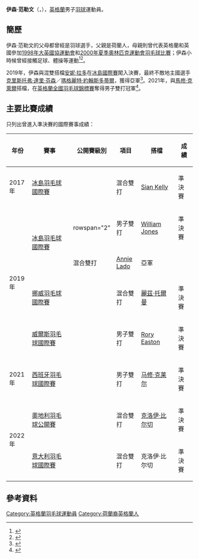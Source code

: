 {{noteTA|G1=Badminton}}
{{Infobox 羽球選手
| playername              = 伊森·范勒文<br/>{{lang|en|Ethan van Leeuwen}}
| image                   = 
| size                    = 
| caption                 = 
| birth_name              = 
| date_of_birth           = {{birth date and age|2001|4|8}}<ref name="bio">{{cite web|url=https://bwf.tournamentsoftware.com/player-profile/6b104067-6497-4569-b8af-fb1a2a358bcd|title=Ethan VAN LEEUWEN - Biography|website=bwf.tournamentsoteware.com|publisher=[[世界羽毛球聯合會|世界羽毛球聯合會]]|accessdate=2021-04-05|language=en}}</ref>
| place_of_birth          = {{ENG}}
| date_of_death           = 
| place_of_death          = 
| residence               = 
| height                  = 
| weight                  = 
| country                 = {{ENG}}
| years_started           = 
| years_retired           = 
| intldebut               = 
| coach                   = 
| handedness              = 
| event                   = 男子雙打、混合雙打
| highest_ranking         = 男雙：第79位
| date_of_highest_ranking = 2021年2月2日<ref name="ranking">{{cite web|url=https://bwfbadminton.com/player/90556/ethan-van-leeuwen/ranking-history/|title=Ethan VAN LEEUWEN - Ranking History|website=bwfbadminton.com|publisher=世界羽毛球聯合會|accessdate=2021-04-05|language=en|archive-date=2021-05-16|archive-url=https://web.archive.org/web/20210516215802/https://bwfbadminton.com/player/90556/ethan-van-leeuwen/ranking-history/}}</ref>
| current_ranking         = 男雙：第84位
| date_of_current_ranking = 2021年3月30日<ref name="ranking"/>
| played                  = 14勝–15負（男單）<br />61勝–37負（男雙）<br />57勝–34負（混雙）
| titles                  = 
| bwf_profile             = 6B104067-6497-4569-B8AF-FB1A2A358BCD
| bwf_id                  = 90556
| updated                 = 2021年4月5日
| medaltemplates          =
}}
'''伊森·范勒文'''（{{lang-en|Ethan van Leeuwen}}，{{bd|2001年|4月8日|||catIdx=van Leeuwen}}），[[英格蘭|英格蘭]]男子[[羽球|羽球]]運動員。

== 簡歷 ==
伊森·范勒文的父母都曾經是羽球選手，父親是荷蘭人，母親{{link-en|喬安妮·戴維斯|Joanne Davies}}則曾代表英格蘭和英國參加[[1998年大英國協運動會|1998年大英國協運動會]]和[[2000年夏季奧林匹克運動會羽毛球比賽|2000年夏季奧林匹克運動會羽毛球比賽]]；伊森小時候曾經接觸足球、體操等運動<ref>{{cite news|title=International victory for Ethan|url=https://www.miltonkeynes.co.uk/sport/international-victory-for-ethan-1-5474468|website=miltonkeynes.co.uk|publisher=Milton Keynes Citizen|date=2013-09-10|accessdate=2021-04-05|language=en|archiveurl=https://web.archive.org/web/20180630105315/https://www.miltonkeynes.co.uk/sport/international-victory-for-ethan-1-5474468|archivedate=2018-06-30|deadurl=yes}}</ref><ref>{{cite web|title=Ethan van Leeuwen|url=http://40.127.163.128/regions/eastern/athletes/profile/ethan-van-leeuwen|publisher=SportsAid|accessdate=2021-04-05|language=en}}</ref>。

2019年，伊森與混雙搭檔[[Annie_Lado|安妮·拉多]]在[[2019年冰島羽毛球國際賽|冰島國際賽]]闖入決賽，最終不敵地主國選手[[Kristofer_Darri_Finnsson|克里斯托弗·達里·芬森]]／[[瑪格麗特·約翰斯多蒂爾|瑪格麗特·約翰斯多蒂爾]]，獲得亞軍<ref>{{cite news|title=SUCCESS FOR THE HOST|url=http://badmintoneurope.com/wwwPublic/Club/News/Detail/default.aspx?clubid=4685&m=7387279|website=badmintoneurope.com/|publisher=[[歐洲羽毛球聯合會|歐洲羽毛球聯合會]]|date=2019-01-28|accessdate=2021-04-05|language=en}}</ref>。2021年，與[[馬修·克萊爾|馬修·克萊爾]]搭檔，在[[英格蘭全國羽毛球錦標賽|英格蘭全國羽毛球錦標賽]]奪得男子雙打冠軍<ref>{{cite web|title=Torjussen Completes Nationals Set|url=https://www.badmintonengland.co.uk/torjussen-completes-nationals-set/|publisher=Badminton England|accessdate=2021-11-01|language=en|archive-date=2021-11-04|archive-url=https://web.archive.org/web/20211104041640/https://www.badmintonengland.co.uk/torjussen-completes-nationals-set/}}</ref>。

==主要比賽成績==
只列出曾進入準決賽的國際賽事成績：
{| class=wikitable style="text-align:center; font-size:small;" 
!width="50"|年份
!width="190"|賽事
!width="80"|公開賽級別
!width="60"|項目
!width="120"|搭檔
!width="50"|成績
|-
!rowspan="1"|2017年
|[[2017年冰島羽毛球國際賽|冰島羽毛球國際賽]]
|{{BWFIS}}
|混合雙打
|[[Sian_Kelly|Sian Kelly]]
|bgcolor="#b8860b"|準決賽
|-
!rowspan="4"|2019年
|rowspan="2"|[[2019年冰島羽毛球國際賽|冰島羽毛球國際賽]]
|rowspan="2" {{BWFFS}}
|男子雙打
|[[William_Jones|William Jones]]
|bgcolor="#b8860b"|準決賽
|-
|混合雙打
|[[Annie_Lado|Annie Lado]]
|bgcolor="silver"|亞軍
|-
|[[2019年挪威羽毛球國際賽|挪威羽毛球國際賽]]
|{{BWFIS}}
|混合雙打
|[[麗茲·托爾曼|麗茲·托爾曼]]
|bgcolor="#b8860b"|準決賽
|-
|[[2019年威爾斯羽毛球國際賽|威爾斯羽毛球國際賽]]
|{{BWFIS}}
|男子雙打
|[[Rory_Easton|Rory Easton]]
|bgcolor="#b8860b"|準決賽
|-
!rowspan="1"|2021年
|[[2021年西班牙羽毛球國際賽|西班牙羽毛球國際賽]]
|{{BWFIC}}
|男子雙打
|[[马修·克莱尔|马修·克莱尔]]
|bgcolor="#b8860b"|準決賽
|-
!rowspan="2"|2022年
|[[2022年奧地利羽毛球公開賽|奧地利羽毛球公開賽]]
|{{BWFIS}}
|混合雙打
|[[克洛伊·比尔切|克洛伊·比尔切]]
|bgcolor="#b8860b"|準決賽
|-
|[[2022年意大利羽毛球國際賽|意大利羽毛球國際賽]]
|{{BWFIC}}
|混合雙打
|克洛伊·比尔切
|bgcolor="#b8860b"|準決賽
|}
{{BWF賽事級別索引}}

== 參考資料 ==
{{Reflist}}

{{portal bar|border=no|英格蘭|羽毛球|人物}}

{{DEFAULTSORT:van Leeuwen, Ethan}}
[[Category:英格蘭羽毛球運動員|Category:英格蘭羽毛球運動員]]
[[Category:荷蘭裔英格蘭人|Category:荷蘭裔英格蘭人]]